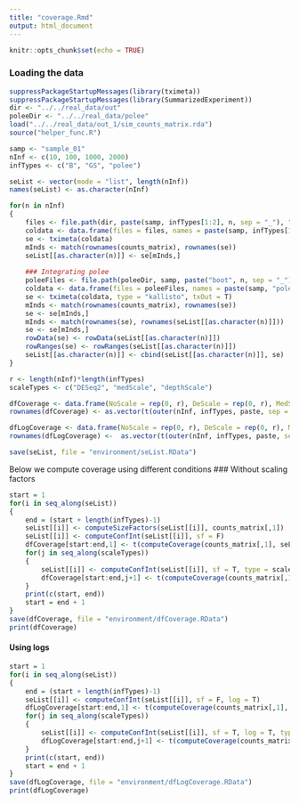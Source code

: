 ```yaml
---
title: "coverage.Rmd"
output: html_document
---
```


```r
knitr::opts_chunk$set(echo = TRUE)
```

### Loading the data
```r
suppressPackageStartupMessages(library(tximeta))
suppressPackageStartupMessages(library(SummarizedExperiment))
dir <- "../../real_data/out"
poleeDir <- "../../real_data/polee"
load("../../real_data/out_1/sim_counts_matrix.rda")
source("helper_func.R")

samp <- "sample_01"
nInf <- c(10, 100, 1000, 2000)
infTypes <- c("B", "GS", "polee")

seList <- vector(mode = "list", length(nInf))
names(seList) <- as.character(nInf)

for(n in nInf)
{
    files <- file.path(dir, paste(samp, infTypes[1:2], n, sep = "_"), "quant.sf")
    coldata <- data.frame(files = files, names = paste(samp, infTypes[1:2], n, sep = "_"), infType = infTypes[1:2], stringsAsFactors = F)
    se <- tximeta(coldata)
    mInds <- match(rownames(counts_matrix), rownames(se))
    seList[[as.character(n)]] <- se[mInds,]
    
    ### Integrating polee
    poleeFiles <- file.path(poleeDir, samp, paste("boot", n, sep = "_"), "abundance.h5")
    coldata <- data.frame(files = poleeFiles, names = paste(samp, "polee", n, sep = "_"), infType = "polee", stringsAsFactors = F)
    se <- tximeta(coldata, type = "kallisto", txOut = T)
    mInds <- match(rownames(counts_matrix), rownames(se))
    se <- se[mInds,]
    mInds <- match(rownames(se), rownames(seList[[as.character(n)]]))
    se <- se[mInds,]
    rowData(se) <- rowData(seList[[as.character(n)]])
    rowRanges(se) <- rowRanges(seList[[as.character(n)]])
    seList[[as.character(n)]] <- cbind(seList[[as.character(n)]], se)
}

r <- length(nInf)*length(infTypes)
scaleTypes <- c("DESeq2", "medScale", "depthScale")

dfCoverage <- data.frame(NoScale = rep(0, r), DeScale = rep(0, r), MedScale = rep(0, r), depthScale = rep(0, r))
rownames(dfCoverage) <- as.vector(t(outer(nInf, infTypes, paste, sep = "_")))

dfLogCoverage <- data.frame(NoScale = rep(0, r), DeScale = rep(0, r), MedScale = rep(0, r), depthScale = rep(0, r))
rownames(dfLogCoverage) <-  as.vector(t(outer(nInf, infTypes, paste, sep = "_")))

save(seList, file = "environment/seList.RData")
```

Below we compute coverage using different conditions
### Without scaling factors
```r
start = 1
for(i in seq_along(seList))
{
    end = (start + length(infTypes)-1)
    seList[[i]] <- computeSizeFactors(seList[[i]], counts_matrix[,1])
    seList[[i]] <- computeConfInt(seList[[i]], sf = F)
    dfCoverage[start:end,1] <- t(computeCoverage(counts_matrix[,1], seList[[i]], list(seq(nrow(counts_matrix)))))
    for(j in seq_along(scaleTypes))
    {
        seList[[i]] <- computeConfInt(seList[[i]], sf = T, type = scaleTypes[j])
        dfCoverage[start:end,j+1] <- t(computeCoverage(counts_matrix[,1], seList[[i]], list(seq(nrow(counts_matrix)))))
    }
    print(c(start, end))
    start = end + 1
}
save(dfCoverage, file = "environment/dfCoverage.RData")
print(dfCoverage)
```

#### Using logs
```r
start = 1
for(i in seq_along(seList))
{
    end = (start + length(infTypes)-1)
    seList[[i]] <- computeConfInt(seList[[i]], sf = F, log = T)
    dfLogCoverage[start:end,1] <- t(computeCoverage(counts_matrix[,1], seList[[i]], list(seq(nrow(counts_matrix)))))
    for(j in seq_along(scaleTypes))
    {
        seList[[i]] <- computeConfInt(seList[[i]], sf = T, log = T, type = scaleTypes[j])
        dfLogCoverage[start:end,j+1] <- t(computeCoverage(counts_matrix[,1], seList[[i]], list(seq(nrow(counts_matrix)))))
    }
    print(c(start, end))
    start = end + 1
}
save(dfLogCoverage, file = "environment/dfLogCoverage.RData")
print(dfLogCoverage)
```